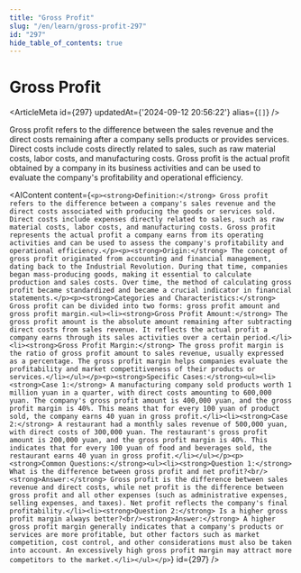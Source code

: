 ```yaml
---
title: "Gross Profit"
slug: "/en/learn/gross-profit-297"
id: "297"
hide_table_of_contents: true
---
```



# Gross Profit

<ArticleMeta id={297} updatedAt={'2024-09-12 20:56:22'} alias={`[]`} />
<div className='border-solid border-b border-t-0 my-4 border-[var(--ifm-color-gray-300)]' />

Gross profit refers to the difference between the sales revenue and the direct costs remaining after a company sells products or provides services. Direct costs include costs directly related to sales, such as raw material costs, labor costs, and manufacturing costs. Gross profit is the actual profit obtained by a company in its business activities and can be used to evaluate the company's profitability and operational efficiency.

<AIContent content={`<p><strong>Definition:</strong> Gross profit refers to the difference between a company's sales revenue and the direct costs associated with producing the goods or services sold. Direct costs include expenses directly related to sales, such as raw material costs, labor costs, and manufacturing costs. Gross profit represents the actual profit a company earns from its operating activities and can be used to assess the company's profitability and operational efficiency.</p><p><strong>Origin:</strong> The concept of gross profit originated from accounting and financial management, dating back to the Industrial Revolution. During that time, companies began mass-producing goods, making it essential to calculate production and sales costs. Over time, the method of calculating gross profit became standardized and became a crucial indicator in financial statements.</p><p><strong>Categories and Characteristics:</strong> Gross profit can be divided into two forms: gross profit amount and gross profit margin.<ul><li><strong>Gross Profit Amount:</strong> The gross profit amount is the absolute amount remaining after subtracting direct costs from sales revenue. It reflects the actual profit a company earns through its sales activities over a certain period.</li><li><strong>Gross Profit Margin:</strong> The gross profit margin is the ratio of gross profit amount to sales revenue, usually expressed as a percentage. The gross profit margin helps companies evaluate the profitability and market competitiveness of their products or services.</li></ul></p><p><strong>Specific Cases:</strong><ul><li><strong>Case 1:</strong> A manufacturing company sold products worth 1 million yuan in a quarter, with direct costs amounting to 600,000 yuan. The company's gross profit amount is 400,000 yuan, and the gross profit margin is 40%. This means that for every 100 yuan of product sold, the company earns 40 yuan in gross profit.</li><li><strong>Case 2:</strong> A restaurant had a monthly sales revenue of 500,000 yuan, with direct costs of 300,000 yuan. The restaurant's gross profit amount is 200,000 yuan, and the gross profit margin is 40%. This indicates that for every 100 yuan of food and beverages sold, the restaurant earns 40 yuan in gross profit.</li></ul></p><p><strong>Common Questions:</strong><ul><li><strong>Question 1:</strong> What is the difference between gross profit and net profit?<br/><strong>Answer:</strong> Gross profit is the difference between sales revenue and direct costs, while net profit is the difference between gross profit and all other expenses (such as administrative expenses, selling expenses, and taxes). Net profit reflects the company's final profitability.</li><li><strong>Question 2:</strong> Is a higher gross profit margin always better?<br/><strong>Answer:</strong> A higher gross profit margin generally indicates that a company's products or services are more profitable, but other factors such as market competition, cost control, and other considerations must also be taken into account. An excessively high gross profit margin may attract more competitors to the market.</li></ul></p>`} id={297} />
